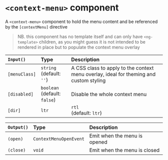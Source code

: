 
<Meta title="Context Menu/Documentation/<context-menu>" />

# `<context-menu>` component

A `<context-menu>` component to hold the menu content and be referenced by the `[contextMenu]` directive

> NB. this component has no template itself and can only have `<ng-template>` children,
> as you might guess it is not intended to be rendered in place but to populate the context menu overlay

| `Input()`     | Type                                  | Description                                                                              |
| :------------ | :------------------------------------ | :--------------------------------------------------------------------------------------- |
| `[menuClass]` | `string` <br />(default: `''`)        | A CSS class to apply to the context menu overlay, ideal for theming and custom styling   |
| `[disabled]`  | `boolean` <br />(default: `false`)    | Disable the whole context menu                                                           |
| `[dir]`       | `ltr` | `rtl` <br />(default: `ltr`) | Whether the menu is oriented to the right <br />(default: `ltr`) or to the right (`rtl`) |

| `Output()` | Type                   | Description                  |
| :--------- | :--------------------- | :--------------------------- |
| `(open)`   | `ContextMenuOpenEvent` | Emit when the menu is opened |
| `(close)`  | `void`                 | Emit when the menu is closed |
